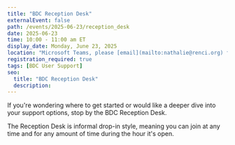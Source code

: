 ```yaml
---
title: "BDC Reception Desk"
externalEvent: false
path: /events/2025-06-23/reception_desk
date: 2025-06-23
time: 10:00 - 11:00 am ET
display_date: Monday, June 23, 2025
location: "Microsoft Teams, please [email](mailto:nathalie@renci.org) for the link"
registration_required: true
tags: [BDC User Support]
seo:
  title: "BDC Reception Desk"
  description:
---
```

If you're wondering where to get started or would like a deeper dive into your support options, stop by the BDC Reception Desk.

The Reception Desk is informal drop-in style, meaning you can join at any time and for any amount of time during the hour it's open.